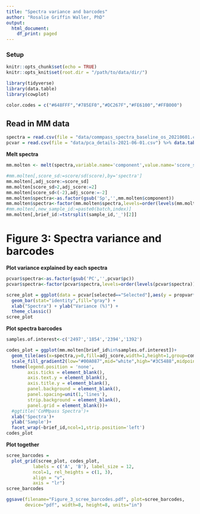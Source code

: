 ```yaml
---
title: "Spectra variance and barcodes"
author: "Rosalie Griffin Waller, PhD"
output:
  html_document:
    df_print: paged
---
```


### Setup ###
```r
knitr::opts_chunk$set(echo = TRUE)
knitr::opts_knit$set(root.dir = "/path/to/data/dir/") 

library(tidyverse)
library(data.table)
library(cowplot)

color.codes = c("#648FFF","#785EF0","#DC267F","#FE6100","#FFB000")
```

## Read in MM data
```r
spectra = read.csv(file = "data/commpass_spectra_baseline_os_20210601.csv") %>% data.table() %>% select(-"ttcos",-"censos")
pcvar = read.csv(file = "data/pca_details-2021-06-01.csv") %>% data.table()
```

**Melt spectra**
```r
mm.molten <- melt(spectra,variable.name='component',value.name='score_sd',id.vars=c('sample_id'))

#mm.molten[,score_sd:=score/sd(score),by='spectra']
mm.molten[,adj_score:=score_sd]
mm.molten[score_sd>2,adj_score:=2]
mm.molten[score_sd<(-2),adj_score:=-2]
mm.molten$spectra<-as.factor(gsub('Sp','',mm.molten$component))
mm.molten$spectra<-factor(mm.molten$spectra,levels=order(levels(mm.molten$spectra)))
#mm.molten[,new_sample_id:=paste0(batch,index)]
mm.molten[,brief_id:=tstrsplit(sample_id,'_')[2]]
```


# Figure 3: Spectra variance and barcodes

**Plot variance explained by each spectra**
```r
pcvar$spectra<-as.factor(gsub('PC','',pcvar$pc))
pcvar$spectra<-factor(pcvar$spectra,levels=order(levels(pcvar$spectra)))

scree_plot = ggplot(data = pcvar[selected=="Selected"],aes(y = propvar*100,x = spectra)) +
  geom_bar(stat="identity",fill="gray") +
  xlab("Spectra") + ylab("Variance (%)") +
  theme_classic()
scree_plot
```

**Plot spectra barcodes**
```r
samples.of.interest<-c('2497','1854','2394','1392')

codes_plot = ggplot(mm.molten[brief_id%in%samples.of.interest])+
  geom_tile(aes(x=spectra,y=0,fill=adj_score,width=1,height=1,group=component),color='black',stat='identity',size=0.5)+
  scale_fill_gradient2(low="#00A087",mid="white",high="#3C5488",midpoint=0,name='')+
  theme(legend.position = 'none',
        axis.ticks = element_blank(),
        axis.text.y = element_blank(),
        axis.title.y = element_blank(),
        panel.background = element_blank(),
        panel.spacing=unit(1,'lines'),
        strip.background = element_blank(),
        panel.grid = element_blank())+
  #ggtitle('CoMMpass Spectra')+
  xlab('Spectra')+
  ylab('Sample')+
  facet_wrap(~brief_id,ncol=1,strip.position='left')
codes_plot
```

**Plot together**
```r
scree_barcodes = 
  plot_grid(scree_plot, codes_plot, 
          labels = c('A', 'B'), label_size = 12, 
          ncol=1, rel_heights = c(1, 3),
          align = "v",
          axis = "lr")
scree_barcodes

ggsave(filename="Figure_3_scree_barcodes.pdf", plot=scree_barcodes, 
       device="pdf", width=8, height=8, units="in")
```







